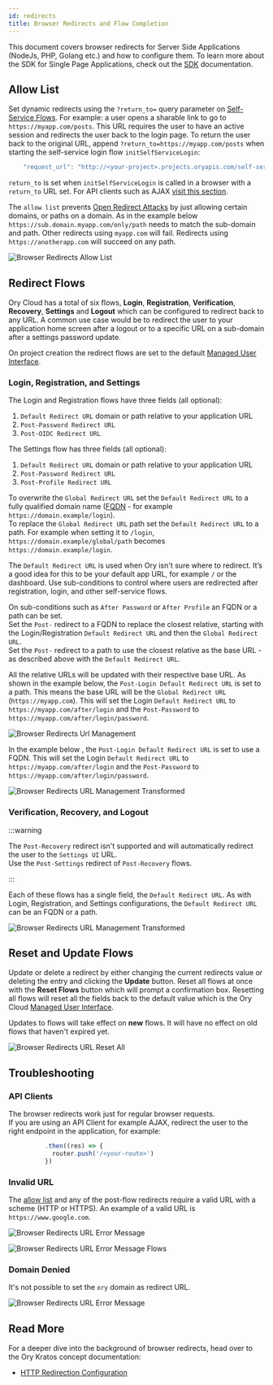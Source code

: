 ```yaml
---
id: redirects
title: Browser Redirects and Flow Completion
---
```


This document covers browser redirects for Server Side Applications (NodeJs,
PHP, Golang etc.) and how to configure them. To learn more about the SDK for
Single Page Applications, check out the [SDK](./services-api.mdx) documentation.

## Allow List

Set dynamic redirects using the `?return_to=` query parameter on
[Self-Service Flows](./self-service.mdx). For example: a user opens a sharable
link to go to `https://myapp.com/posts`. This URL requires the user to have an
active session and redirects the user back to the login page. To return the user
back to the original URL, append `?return_to=https://myapp.com/posts` when
starting the self-service login flow `initSelfServiceLogin`:

```js
    "request_url": "http://<your-project>.projects.oryapis.com/self-service/login/browser?return_to=...",
```

`return_to` is set when `initSelfServiceLogin` is called in a browser with a
`return_to` URL set. For API clients such as AJAX
[visit this section](#api-clients).

The `allow list` prevents
[Open Redirect Attacks](https://cheatsheetseries.owasp.org/cheatsheets/Unvalidated_Redirects_and_Forwards_Cheat_Sheet.html)
by just allowing certain domains, or paths on a domain. As in the example below
`https://sub.domain.myapp.com/only/path` needs to match the sub-domain and path.
Other redirects using `myapp.com` will fail. Redirects using
`https://anotherapp.com` will succeed on any path.

![Browser Redirects Allow List](/images/browser-redirects/browser-redirects-allow-list.png)

## Redirect Flows

Ory Cloud has a total of six flows, **Login**, **Registration**,
**Verification**, **Recovery**, **Settings** and **Logout** which can be
configured to redirect back to any URL. A common use case would be to redirect
the user to your application home screen after a logout or to a specific URL on
a sub-domain after a settings password update.

On project creation the redirect flows are set to the default
[Managed User Interface](./managed-ui.mdx).

### Login, Registration, and Settings

The Login and Registration flows have three fields (all optional):

1. `Default Redirect URL` domain or path relative to your application URL
2. `Post-Password Redirect URL`
3. `Post-OIDC Redirect URL`

The Settings flow has three fields (all optional):

1. `Default Redirect URL` domain or path relative to your application URL
2. `Post-Password Redirect URL`
3. `Post-Profile Redirect URL`

To overwrite the `Global Redirect URL` set the `Default Redirect URL` to a fully
qualified domain name
([FQDN](https://en.wikipedia.org/wiki/Fully_qualified_domain_name) - for example
`https://domain.example/login`).  
To replace the `Global Redirect URL` path set the `Default Redirect URL` to a
path. For example when setting it to `/login`,
`https://domain.example/global/path` becomes `https://domain.example/login`.

The `Default Redirect URL` is used when Ory isn't sure where to redirect. It’s a
good idea for this to be your default app URL, for example `/` or the dashboard.
Use sub-conditions to control where users are redirected after registration,
login, and other self-service flows.

On sub-conditions such as `After Password` or `After Profile` an FQDN or a path
can be set.  
Set the `Post-` redirect to a FQDN to replace the closest relative, starting
with the Login/Registration `Default Redirect URL` and then the
`Global Redirect URL`.  
Set the `Post-` redirect to a path to use the closest relative as the base URL -
as described above with the `Default Redirect URL`.

All the relative URLs will be updated with their respective base URL. As shown
in the example below, the `Post-Login Default Redirect URL` is set to a path.
This means the base URL will be the `Global Redirect URL` (`https://myapp.com`).
This will set the Login `Default Redirect URL` to
`https://myapp.com/after/login` and the `Post-Password` to
`https://myapp.com/after/login/password`.

![Browser Redirects Url Management](/images/browser-redirects/browser-redirects-url-management.png)

In the example below , the `Post-Login Default Redirect URL` is set to use a
FQDN. This will set the Login `Default Redirect URL` to
`https://myapp.com/after/login` and the `Post-Password` to
`https://myapp.com/after/login/password`.

![Browser Redirects URL Management Transformed](/images/browser-redirects/browser-redirects-url-management-2.png)

### Verification, Recovery, and Logout

:::warning

The `Post-Recovery` redirect isn't supported and will automatically redirect the
user to the `Settings UI` URL.  
Use the `Post-Settings` redirect of `Post-Recovery` flows.

:::

Each of these flows has a single field, the `Default Redirect URL`. As with
Login, Registration, and Settings configurations, the `Default Redirect URL` can
be an FQDN or a path.

![Browser Redirects URL Management Transformed](/images/browser-redirects/browser-redirects-url-management-3.png)

## Reset and Update Flows

Update or delete a redirect by either changing the current redirects value or
deleting the entry and clicking the **Update** button. Reset all flows at once
with the **Reset Flows** button which will prompt a confirmation box. Resetting
all flows will reset all the fields back to the default value which is the Ory
Cloud [Managed User Interface](./managed-ui.mdx).

Updates to flows will take effect on **new** flows. It will have no effect on
old flows that haven't expired yet.

![Browser Redirects URL Reset All](/images/browser-redirects/browser-redirects-reset-all.png)

## Troubleshooting

### API Clients

The browser redirects work just for regular browser requests.  
If you are using an API Client for example AJAX, redirect the user to the right
endpoint in the application, for example:

```ts
          .then((res) => {
            router.push('/<your-route>')
          })
```

### Invalid URL

The [allow list](#allow-list) and any of the post-flow redirects require a valid
URL with a scheme (HTTP or HTTPS). An example of a valid URL is
`https://www.google.com`.

![Browser Redirects URL Error Message](/images/browser-redirects/browser-redirects-error-messages-1.png)

![Browser Redirects URL Error Message Flows](/images/browser-redirects/browser-redirects-error-messages-flows.png)

### Domain Denied

It's not possible to set the `ory` domain as redirect URL.

![Browser Redirects URL Error Message](/images/browser-redirects/browser-redirects-error-messages-2.png)

## Read More

For a deeper dive into the background of browser redirects, head over to the Ory
Kratos concept documentation:

- [HTTP Redirection Configuration](https://www.ory.sh/kratos/docs/concepts/browser-redirect-flow-completion)
